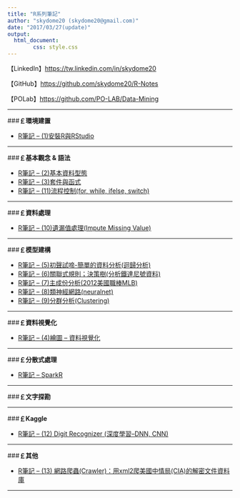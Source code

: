 ```yaml
---
title: "R系列筆記"
author: "skydome20 (skydome20@gmail.com)"
date: "2017/03/27(update)"
output: 
  html_document:
        css: style.css
---
```


【LinkedIn】<a href="https://tw.linkedin.com/in/skydome20" target="_blank">https://tw.linkedin.com/in/skydome20</a>   
   
【GitHub】<a href="https://github.com/skydome20/R-Notes" target="_blank">https://github.com/skydome20/R-Notes</a>   

【POLab】<a href="https://github.com/PO-LAB/Data-Mining" target="_blank">https://github.com/PO-LAB/Data-Mining</a>  

------
   
   
###**￡環境建置**   

* <a href="https://rpubs.com/skydome20/R-Note1-R_and_RStudio" target="_blank">R筆記 – (1)安裝R與RStudio</a>   
   
------   
   
###**￡基本觀念 & 語法**   
   
* <a href="https://rpubs.com/skydome20/R-Note2-dataType" target="_blank">R筆記 – (2)基本資料型態</a>     
* <a href="https://rpubs.com/skydome20/R-Note3-function_and_package" target="_blank">R筆記 – (3)套件與函式</a>    
* <a href="http://rpubs.com/skydome20/R-Note11-Control_Flow" target="_blank">R筆記 – (11)流程控制(for, while, ifelse, switch)</a>     
   
------   
   
###**￡資料處理**   
   
* <a href="http://www.rpubs.com/skydome20/R-Note10-Missing_Value" target="_blank">R筆記 – (10)遺漏值處理(Impute  Missing Value)</a>   
   
------   
   
###**￡模型建構**  
   
* <a href="http://rpubs.com/skydome20/R-Note5-First_Practice" target="_blank">R筆記 – (5)初聲試啼-簡單的資料分析(迴歸分析)</a>   
* <a href="http://www.rpubs.com/skydome20/R-Note6-Apriori-DecisionTree" target="_blank">R筆記 – (6)關聯式規則；決策樹(分析鐵達尼號資料)</a>   
* <a href="http://rpubs.com/skydome20/R-Note7-PCA" target="_blank">R筆記 – (7)主成份分析(2012美國職棒MLB)</a>   
* <a href="http://rpubs.com/skydome20/R-Note8-ANN" target="_blank">R筆記 – (8)類神經網路(neuralnet)</a>   
* <a href="http://www.rpubs.com/skydome20/R-Note9-Clustering" target="_blank">R筆記 – (9)分群分析(Clustering)</a>   
   
------   
   
###**￡資料視覺化**  

* <a href="http://rpubs.com/skydome20/R-Note4-Plotting_System" target="_blank">R筆記 – (4)繪圖 – 資料視覺化</a>   

------   
   
###**￡分散式處理**  

* <a href="http://rpubs.com/skydome20/R-Note-SparkR" target="_blank">R筆記 – SparkR</a>   

------   
   
###**￡文字探勘**  
   
------  

   
###**￡Kaggle**  

* <a href="http://rpubs.com/skydome20/R-Note12-DigitRecognizer-Kaggle" target="_blank">R筆記 – (12) Digit Recognizer (深度學習–DNN, CNN)</a>   
   
   
------  

   
###**￡其他**  

* <a href="http://rpubs.com/skydome20/R-Note13-Web-Crawler-on-CIA-CREST-by-xml2" target="_blank">R筆記 – (13) 網路爬蟲(Crawler)：用xml2爬美國中情局(CIA)的解密文件資料庫</a>   
   
   
------  


